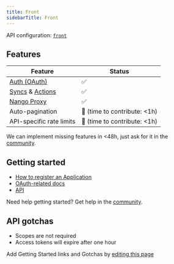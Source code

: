 ```yaml
---
title: Front
sidebarTitle: Front
---
```


API configuration: [`front`](https://nango.dev/providers.yaml)

## Features

| Feature                                                                          | Status                          |
| -------------------------------------------------------------------------------- | ------------------------------- |
| [Auth (OAuth)](/guides/oauth)                                                      | ✅                              |
| [Syncs](/guides/sync) & [Actions](/guides/actions)                                                              | ✅                              |
| [Nango Proxy](/guides/proxy)                          | ✅   |
| Auto-pagination                     | 🚫 (time to contribute: &lt;1h) |
| API-specific rate limits | 🚫 (time to contribute: &lt;1h) |

<Tip>We can implement missing features in &lt;48h, just ask for it in the [community](https://nango.dev/slack).</Tip>
## Getting started

-   [How to register an Application](https://dev.frontapp.com/docs/create-and-manage-apps#obtain-oauth-credentials-for-your-app)
-   [OAuth-related docs](https://dev.frontapp.com/docs/oauth)
-   [API](https://dev.frontapp.com/reference/introduction)

<Tip>Need help getting started? Get help in the [community](https://nango.dev/slack).</Tip>

## API gotchas

-   Scopes are not required
-   Access tokens will expire after one hour

<Note>Add Getting Started links and Gotchas by [editing this page](https://github.com/nangohq/nango/tree/master/docs-v2/integrations/all/front.mdx)</Note>
